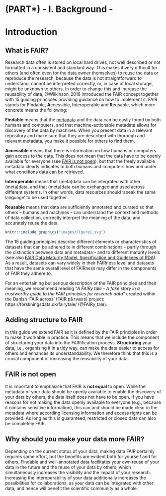 # (PART\*) - I. Background - {.unnumbered}

# Introduction 

## What is FAIR?

Research data often is stored on local hard drives, not well described or not formatted in a consistent and standard way. This makes it very difficult for others (and often even for the data owner themselves) to reuse the data or reproduce the research, because the data is not straightforward to understand, cannot be interpreted correctly, or, in case of local storage, might be unknown to others. In order to change this and increase the reusability of data, @Wilkinson_2016 introduced the FAIR concept together with 15 guiding principles providing guidance on how to implement it. FAIR stands for **F**indable, **A**ccessible, **I**nteroperable and **R**eusable, which more concrete means the following:

**Findable** means that the [metadata](#metadata) and the data can be easily found by both humans and computers, and that machine-actionable metadata allows for discovery of the data by machines. When you present data in a relevant repository and make sure that they are described with thorough and relevant metadata, you make it possible for others to find them.
  
**Accessible** means that there is information on how humans or computers gain access to the data. This does not mean that the data have to be openly available for everyone (see [FAIR is not open](#fair-is-not-open)), but that the freely available metadata clearly indicates to both humans and computers how and under what conditions data can be retrieved. 

**Interoperable** means that (meta)data can be integrated with other (meta)data, and that (meta)data can be exchanged and used across different systems. In other words, data resources should 'speak the same language' to be used together.

**Reusable** means that data are sufficiently annotated and curated so that others – humans and machines – can understand the context and methods of data collection, correctly interpret the meaning of the data, and accurately reuse the data.

```r

knitr::include_graphics("images/Figure1.svg")

```

The 15 guiding principles describe different elements or characteristics of datasets that can be adhered to in different combinations – partly through the distinction between data and metadata – and to different maturity levels (see also [FAIR Data Maturity Model. Specification and Guidelines of RDA](https://zenodo.org/records/3909563)). As a result, datasets can vary widely in their FAIRness level and datasets that have the same overall level of FAIRness may differ in the components of FAIR they adhere to.

:::{.infobox .infoimg}

For an entertaining but serious description of the FAIR principles and their meaning, we recommend reading “*A FAIRy tale - A fake story in a trustworthy guide to the FAIR principles for research data*” created within the Danish ‘FAIR across’ (FAIR på tværs) project: https://forskningsdata.dk/fairytale/ (@FAIRy_tale).

:::

## Adding structure to FAIR

In this guide we extend FAIR as it is defined by the FAIR principles in order to make it workable in practice. This means that we include the component of structuring your data into the FAIRification process. **Structuring** your data, i.e., organising it in a tidy way, can make the data easier to access for others and enhances its understandability. We therefore think that this is a crucial component of increasing the reusability of your data. 

## FAIR is not open {#fair-is-not-open}

It is important to emphasise that FAIR is **not equal** to open. While the metadata of your data should be openly available to enable the discovery of your data by others, the data itself does not have to be open. If you have reasons for not making the data openly available to everyone (e.g., because it contains sensitive information), this can and should be made clear in the metadata where according licensing information and access rights can be provided. As long as this is guaranteed, restricted or closed data can also be completely FAIR. 

## Why should you make your data more FAIR?

Depending on the current status of your data, making data FAIR certainly requires some effort, but the benefits are evident both for yourself and for others. Findable and well-annotated data facilitates your own reuse of your data in the future and the reuse of your data by others, which simultaneously increases the visibility and the impact of your research. Increasing the interoperability of your data additionally increases the possibilities for collaborations, as your data can be integrated with other data, and hence will benefit the scientific community as a whole. 